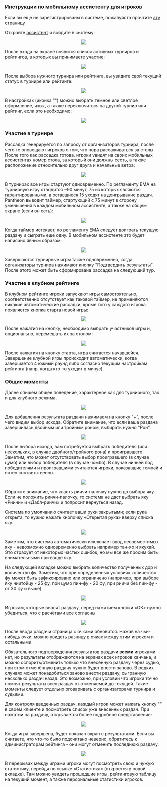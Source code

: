 
<Meta title='Инструкция к мобильному ассистенту - Mahjong Pantheon'
      description='Как начать играть используя систему Mahjong Pantheon' />

### Инструкции по мобильному ассистенту для игроков

Если вы еще не зарегистрированы в системе, пожалуйста прочтите [эту страницу](/getStarted)

Откройте [ассистент](https://assist.riichimahjong.org) и войдите в систему:

<Center><img src='/assets/img/forPlayers/tyr-1-login.avif' style={{ maxWidth: 500, width: '100%' }} /></Center>

После входа на экране появится список активных турниров и рейтингов, в которых вы принимаете участие:

<Center><img src='/assets/img/forPlayers/tyr-2-select-event.avif' style={{ maxWidth: 500, width: '100%' }} /></Center>

После выбора нужного турнира или рейтинга, вы увидите свой текущий статус в турнире или рейтинге:

<Center><img src='/assets/img/forPlayers/tyr-3-ongoing-game-home.avif' style={{ maxWidth: 500, width: '100%' }} /></Center>

В настройках (иконка "<IconSettings size={14} />") можно выбрать темное или светлое оформление, язык,
а также переключиться на другой турнир или рейтинг, если это необходимо:

<Center><img src='/assets/img/forPlayers/tyr-4-settings.avif' style={{ maxWidth: 500, width: '100%' }} /></Center>

### Участие в турнире

Рассадка генерируется по запросу от организаторов турнира, после чего те оповещают игроков о том, что пора
рассаживаться за столы. После того как рассадка готова, игроки увидят на своих мобильных ассистентах номер
стола, за который они должны сесть, а также расположение относительно друг друга и начальные ветра:

<Center><img src='/assets/img/forPlayers/tyr-5-tourn-table-number.avif' style={{ maxWidth: 500, width: '100%' }} /></Center>

В турнирах все игры стартуют одновременно. По регламенту ЕМА на турнирную игру отводится ~90 минут, 75
из которых являются гарантированными, а оставшиеся 15 уходят на доигрывание раздач. Pantheon выводит
таймер, стартующий с 75 минут в сторону уменьшения в каждом мобильном ассистенте, а также на общем экране (если он есть):

<Center><img src='/assets/img/forPlayers/tyr-6-tourn-table-timer.avif' style={{ maxWidth: 500, width: '100%' }} /></Center>

Когда таймер истекает, по регламенту ЕМА следует доиграть текущую раздачу и сыграть еще одну.
В мобильном ассистенте это будет написано явным образом:

<Center><img src='/assets/img/forPlayers/tyr-7-tourn-table-time-out.avif' style={{ maxWidth: 500, width: '100%' }} /></Center>

Завершаются турнирные игры также одновременно, когда организаторы турнира нажимают кнопку "Подтвердить результаты".
После этого может быть сформирована рассадка на следующий тур.

### Участие в клубном рейтинге

В клубном рейтинге игроки запускают игры самостоятельно, соответственно отсутствует как таковой таймер, не применяются
никакие автоматические рассадки, кроме того у каждого игрока появляется кнопка старта новой игры:

<Center><img src='/assets/img/forPlayers/tyr-8-club-home.avif' style={{ maxWidth: 500, width: '100%' }} /></Center>

После нажатия на кнопку, необходимо выбрать участников игры и, опционально, перемешать их за столом:

<Center><img src='/assets/img/forPlayers/tyr-9-select-players.avif' style={{ maxWidth: 500, width: '100%' }} /></Center>

После нажатия на кнопку старта, игра считается начавшейся. Завершение клубной игры происходит автоматически, когда
завершается 4 южный раунд либо согласно текущим настройкам рейтинга (напр. когда кто-то уходит в минус).

### Общие моменты

Далее опишем общее поведение, характерное как для турнирного, так и для клубного режима.

<Center><img src='/assets/img/forPlayers/tyr-10-club-game.avif' style={{ maxWidth: 500, width: '100%' }} /></Center>

Для добавления результата раздачи нажимаем на кнопку "+", после чего видим выбор исхода. Обратите внимание, что
если ваша раздача завершилась двойным или тройным роном, выбирать нужно "Рон".

<Center><img src='/assets/img/forPlayers/tyr-11-club-game-select-outcome.avif' style={{ maxWidth: 500, width: '100%' }} /></Center>

После выбора исхода, вам потребуется выбрать победителя (или нескольких, в случае двойного/тройного рона) и
проигравшего. Заметим, что может отсутствовать выбор проигравшего (в случае цумо) или выбор победителя
(в случае чомбо). В случае ничьей под победителями и проигравшими считаются игроки, показавшие темпай и
нотен соответственно.

<Center><img src='/assets/img/forPlayers/tyr-12-select-winners.avif' style={{ maxWidth: 500, width: '100%' }} /></Center>

Обратите внимание, что класть риичи-палочку нужно до выбора яку. Если не положить риичи-палочку, то
система не даст выбрать яку «Риичи» и «Дабл-риичи» и попросит вернуться назад.

Система по умолчанию считает ваши руки закрытыми; если рука открыта, то нужно нажать кнопочку
«Открытая рука» вверху списка яку.

<Center><img src='/assets/img/forPlayers/tyr-13-select-yaku.avif' style={{ maxWidth: 500, width: '100%' }} /></Center>

Заметим, что система автоматически исключает ввод несовместимых яку - невозможно одновременно выбрать например
тан-яо и якухай. Это страхует от некоторых частых ошибок, но мы все же просим быть внимательными при вводе яку.

На следующей вкладке можно выбрать количество полученных дор и количество фу. Заметим, что при определенных
условиях количество фу может быть зафиксировано или ограничено (например, при выборе яку чиитойцу - 25 фу,
при цумо пин-фу - 20 фу, при риичи без пин-фу - от 30 фу и выше)

<Center><img src='/assets/img/forPlayers/tyr-14-select-dora.avif' style={{ maxWidth: 500, width: '100%' }} /></Center>

Игрокам, которые вносят раздачу, перед нажатием кнопки «ОК» нужно убедиться, что с расчётами все согласны.

<Center><img src='/assets/img/forPlayers/tyr-15-preview.avif' style={{ maxWidth: 500, width: '100%' }} /></Center>

После ввода раздачи страница с очками обновится. Нажав на чьи-нибудь очки, можно увидеть разницу в очках
между этим игроком и остальными.

Обязательного подтверждения результатов раздачи **всеми** игроками нет, но результаты отображаются на экранах
всех игроков ханчана, и можно оспорить/отменить только что внесённую раздачу через судью, при этом отменённую
раздачу нужно будет внести заново. В редких случаях может понадобиться заново внести раздачу, сыгранную несколько
раздач назад. Это возможно, при условии что игроки точно помнят результаты всех раздач от отменяемой до текущей.
Такие моменты следует отдельно оговаривать с организаторами турнира и судьями.

Для контроля введенных раздач, каждый игрок может нажать кнопку "<IconPlayerSkipBack size={14} />" в своем клиенте
и посмотреть список уже внесенных раздач. При нажатии на раздачу, открывается более подробное представление:

<Center><img src='/assets/img/forPlayers/tyr-16-last-rounds.avif' style={{ maxWidth: 500, width: '100%' }} /></Center>

Когда игра завершена, будет показан экран с результатами. Если вы считаете, что что-то было подсчитано неверно,
обратитесь к администраторам рейтинга - они могут отменить последнюю раздачу.

<Center><img src='/assets/img/forPlayers/tyr-17-results.avif' style={{ maxWidth: 500, width: '100%' }} /></Center>

В перерывах между играми игроки могут посмотреть свою и чужую статистику, перейдя по ссылке «Статистика»
(откроется в новой вкладке). Там можно увидеть прошедшие игры, рейтинговую таблицу на текущий момент, а
также персональные статистики игроков.
